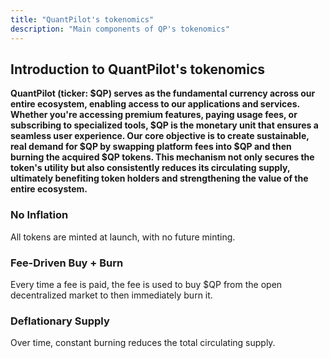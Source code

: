 ```yaml
---
title: "QuantPilot's tokenomics"
description: "Main components of QP's tokenomics"
---
```


## Introduction to QuantPilot's tokenomics

**QuantPilot (ticker: $QP) serves as the fundamental currency across our entire ecosystem, enabling access to our applications and services. Whether you're accessing premium features, paying usage fees, or subscribing to specialized tools, $QP is the monetary unit that ensures a seamless user experience. Our core objective is to create sustainable, real demand for $QP by swapping platform fees into $QP and then burning the acquired $QP tokens. This mechanism not only secures the token's utility but also consistently reduces its circulating supply, ultimately benefiting token holders and strengthening the value of the entire ecosystem.**

### No Inflation

All tokens are minted at launch, with no future minting.

### Fee-Driven Buy + Burn

Every time a fee is paid, the fee is used to buy $QP from the open decentralized market to then immediately burn it.

### Deflationary Supply

Over time, constant burning reduces the total circulating supply.